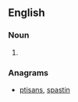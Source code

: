 ==English==

===Noun===
{{en-noun|head=[[piss]]-[[ant]]}}

# {{alternative spelling of|pissant}}

===Anagrams===
* [[ptisans#English|ptisans]], [[spastin#English|spastin]]